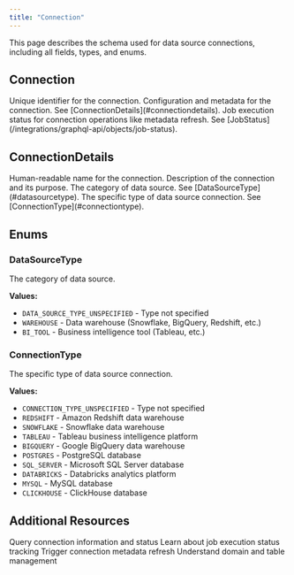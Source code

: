 ```yaml
---
title: "Connection"
---
```


This page describes the schema used for data source connections, including all fields, types, and enums.

## Connection

<ParamField path="id" type="ID!" required>
  Unique identifier for the connection.
</ParamField>

<ParamField path="details" type="ConnectionDetails!" required>
  Configuration and metadata for the connection. See [ConnectionDetails](#connectiondetails).
</ParamField>

<ParamField path="status" type="JobStatus!" required>
  Job execution status for connection operations like metadata refresh. See [JobStatus](/integrations/graphql-api/objects/job-status).
</ParamField>

## ConnectionDetails

<ParamField path="name" type="String!" required>
  Human-readable name for the connection.
</ParamField>

<ParamField path="description" type="String!" required>
  Description of the connection and its purpose.
</ParamField>

<ParamField path="dataSourceType" type="DataSourceType!" required>
  The category of data source. See [DataSourceType](#datasourcetype).
</ParamField>

<ParamField path="connectionType" type="ConnectionType!" required>
  The specific type of data source connection. See [ConnectionType](#connectiontype).
</ParamField>

## Enums

### DataSourceType

The category of data source.

**Values:**

- `DATA_SOURCE_TYPE_UNSPECIFIED` - Type not specified
- `WAREHOUSE` - Data warehouse (Snowflake, BigQuery, Redshift, etc.)
- `BI_TOOL` - Business intelligence tool (Tableau, etc.)

### ConnectionType

The specific type of data source connection.

**Values:**

- `CONNECTION_TYPE_UNSPECIFIED` - Type not specified
- `REDSHIFT` - Amazon Redshift data warehouse
- `SNOWFLAKE` - Snowflake data warehouse
- `TABLEAU` - Tableau business intelligence platform
- `BIGQUERY` - Google BigQuery data warehouse
- `POSTGRES` - PostgreSQL database
- `SQL_SERVER` - Microsoft SQL Server database
- `DATABRICKS` - Databricks analytics platform
- `MYSQL` - MySQL database
- `CLICKHOUSE` - ClickHouse database

## Additional Resources

<CardGroup cols={2}>
  <Card title="Connection Queries" icon="magnifying-glass" href="/integrations/graphql-api/queries/connection/connection">
    Query connection information and status
  </Card>
  <Card title="JobStatus Schema" icon="clock" href="/integrations/graphql-api/objects/job-status">
    Learn about job execution status tracking
  </Card>
  <Card title="Refresh Connection" icon="arrows-rotate" href="/integrations/graphql-api/mutations/connection/refresh-connection">
    Trigger connection metadata refresh
  </Card>
  <Card title="Domain Objects" icon="folder" href="/integrations/graphql-api/objects/domain-model">
    Understand domain and table management
  </Card>
</CardGroup>